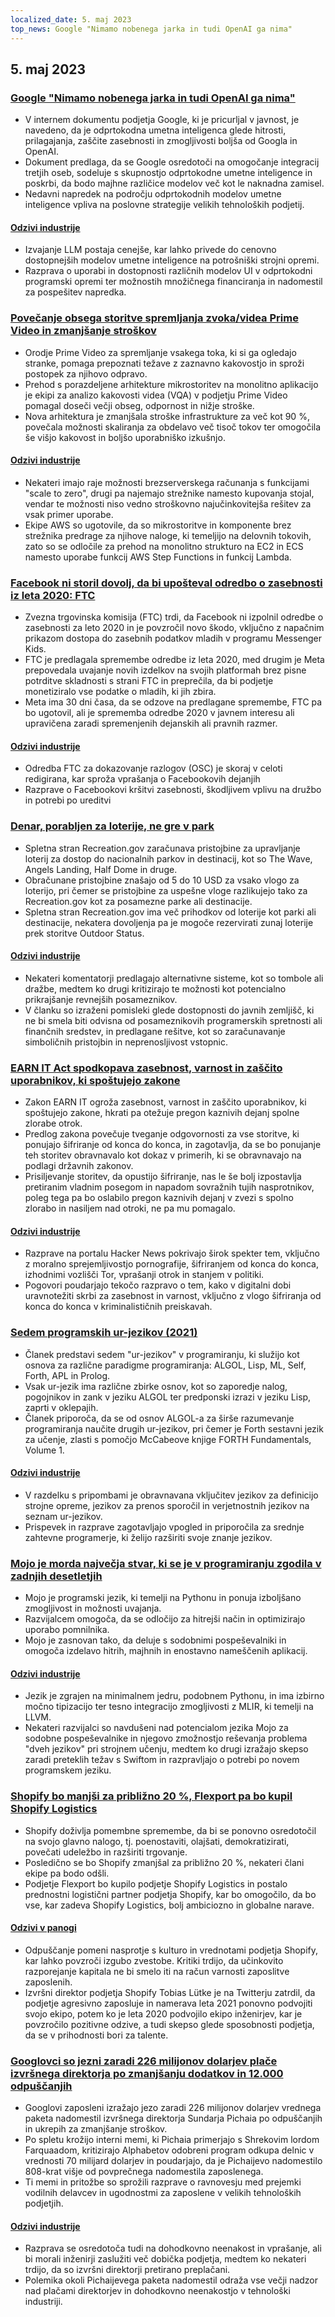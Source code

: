 ```yaml
---
localized_date: 5. maj 2023
top_news: Google "Nimamo nobenega jarka in tudi OpenAI ga nima"
---
```




<CallToAction />

<Steps>

## 5. maj 2023

### [Google "Nimamo nobenega jarka in tudi OpenAI ga nima"](https://www.semianalysis.com/p/google-we-have-no-moat-and-neither)

- V internem dokumentu podjetja Google, ki je pricurljal v javnost, je navedeno, da je odprtokodna umetna inteligenca glede hitrosti, prilagajanja, zaščite zasebnosti in zmogljivosti boljša od Googla in OpenAI.
- Dokument predlaga, da se Google osredotoči na omogočanje integracij tretjih oseb, sodeluje s skupnostjo odprtokodne umetne inteligence in poskrbi, da bodo majhne različice modelov več kot le naknadna zamisel.
- Nedavni napredek na področju odprtokodnih modelov umetne inteligence vpliva na poslovne strategije velikih tehnoloških podjetij.

#### [Odzivi industrije](http://news.ycombinator.com/item?id=35813322)

- Izvajanje LLM postaja cenejše, kar lahko privede do cenovno dostopnejših modelov umetne inteligence na potrošniški strojni opremi.
- Razprava o uporabi in dostopnosti različnih modelov UI v odprtokodni programski opremi ter možnostih množičnega financiranja in nadomestil za pospešitev napredka.

### [Povečanje obsega storitve spremljanja zvoka/videa Prime Video in zmanjšanje stroškov](https://www.primevideotech.com/video-streaming/scaling-up-the-prime-video-audio-video-monitoring-service-and-reducing-costs-by-90)

- Orodje Prime Video za spremljanje vsakega toka, ki si ga ogledajo stranke, pomaga prepoznati težave z zaznavno kakovostjo in sproži postopek za njihovo odpravo.
- Prehod s porazdeljene arhitekture mikrostoritev na monolitno aplikacijo je ekipi za analizo kakovosti videa (VQA) v podjetju Prime Video pomagal doseči večji obseg, odpornost in nižje stroške.
- Nova arhitektura je zmanjšala stroške infrastrukture za več kot 90 %, povečala možnosti skaliranja za obdelavo več tisoč tokov ter omogočila še višjo kakovost in boljšo uporabniško izkušnjo.

#### [Odzivi industrije](http://news.ycombinator.com/item?id=35811741)

- Nekateri imajo raje možnosti brezserverskega računanja s funkcijami "scale to zero", drugi pa najemajo strežnike namesto kupovanja stojal, vendar te možnosti niso vedno stroškovno najučinkovitejša rešitev za vsak primer uporabe.
- Ekipe AWS so ugotovile, da so mikrostoritve in komponente brez strežnika predrage za njihove naloge, ki temeljijo na delovnih tokovih, zato so se odločile za prehod na monolitno strukturo na EC2 in ECS namesto uporabe funkcij AWS Step Functions in funkcij Lambda.

### [Facebook ni storil dovolj, da bi upošteval odredbo o zasebnosti iz leta 2020: FTC](https://arstechnica.com/tech-policy/2023/05/ftc-says-facebook-violated-privacy-order-proposes-ban-on-monetizing-youth-data/)

- Zvezna trgovinska komisija (FTC) trdi, da Facebook ni izpolnil odredbe o zasebnosti za leto 2020 in je povzročil novo škodo, vključno z napačnim prikazom dostopa do zasebnih podatkov mladih v programu Messenger Kids.
- FTC je predlagala spremembe odredbe iz leta 2020, med drugim je Meta prepovedala uvajanje novih izdelkov na svojih platformah brez pisne potrditve skladnosti s strani FTC in preprečila, da bi podjetje monetiziralo vse podatke o mladih, ki jih zbira.
- Meta ima 30 dni časa, da se odzove na predlagane spremembe, FTC pa bo ugotovil, ali je sprememba odredbe 2020 v javnem interesu ali upravičena zaradi spremenjenih dejanskih ali pravnih razmer.

#### [Odzivi industrije](http://news.ycombinator.com/item?id=35814081)

- Odredba FTC za dokazovanje razlogov (OSC) je skoraj v celoti redigirana, kar sproža vprašanja o Facebookovih dejanjih
- Razprave o Facebookovi kršitvi zasebnosti, škodljivem vplivu na družbo in potrebi po ureditvi

### [Denar, porabljen za loterije, ne gre v park](https://outdoorstatus.com/articles/recreation-gov-lottery-fees/)

- Spletna stran Recreation.gov zaračunava pristojbine za upravljanje loterij za dostop do nacionalnih parkov in destinacij, kot so The Wave, Angels Landing, Half Dome in druge.
- Obračunane pristojbine znašajo od 5 do 10 USD za vsako vlogo za loterijo, pri čemer se pristojbine za uspešne vloge razlikujejo tako za Recreation.gov kot za posamezne parke ali destinacije.
- Spletna stran Recreation.gov ima več prihodkov od loterije kot parki ali destinacije, nekatera dovoljenja pa je mogoče rezervirati zunaj loterije prek storitve Outdoor Status.

#### [Odzivi industrije](http://news.ycombinator.com/item?id=35809570)

- Nekateri komentatorji predlagajo alternativne sisteme, kot so tombole ali dražbe, medtem ko drugi kritizirajo te možnosti kot potencialno prikrajšanje revnejših posameznikov.
- V članku so izraženi pomisleki glede dostopnosti do javnih zemljišč, ki ne bi smela biti odvisna od posameznikovih programerskih spretnosti ali finančnih sredstev, in predlagane rešitve, kot so zaračunavanje simboličnih pristojbin in neprenosljivost vstopnic.

### [EARN IT Act spodkopava zasebnost, varnost in zaščito uporabnikov, ki spoštujejo zakone](https://techfreedom.org/earn-it-act-remains-a-threat-to-liberty-security-safety-of-children/)

- Zakon EARN IT ogroža zasebnost, varnost in zaščito uporabnikov, ki spoštujejo zakone, hkrati pa otežuje pregon kaznivih dejanj spolne zlorabe otrok.
- Predlog zakona povečuje tveganje odgovornosti za vse storitve, ki ponujajo šifriranje od konca do konca, in zagotavlja, da se bo ponujanje teh storitev obravnavalo kot dokaz v primerih, ki se obravnavajo na podlagi državnih zakonov.
- Prisiljevanje storitev, da opustijo šifriranje, nas le še bolj izpostavlja pretiranim vladnim posegom in napadom sovražnih tujih nasprotnikov, poleg tega pa bo oslabilo pregon kaznivih dejanj v zvezi s spolno zlorabo in nasiljem nad otroki, ne pa mu pomagalo.

#### [Odzivi industrije](http://news.ycombinator.com/item?id=35814113)

- Razprave na portalu Hacker News pokrivajo širok spekter tem, vključno z moralno sprejemljivostjo pornografije, šifriranjem od konca do konca, izhodnimi vozlišči Tor, vprašanji otrok in stanjem v politiki.
- Pogovori poudarjajo tekočo razpravo o tem, kako v digitalni dobi uravnotežiti skrbi za zasebnost in varnost, vključno z vlogo šifriranja od konca do konca v kriminalističnih preiskavah.

### [Sedem programskih ur-jezikov (2021)](https://madhadron.com/programming/seven_ur_languages.html)

- Članek predstavi sedem "ur-jezikov" v programiranju, ki služijo kot osnova za različne paradigme programiranja: ALGOL, Lisp, ML, Self, Forth, APL in Prolog.
- Vsak ur-jezik ima različne zbirke osnov, kot so zaporedje nalog, pogojnikov in zank v jeziku ALGOL ter predponski izrazi v jeziku Lisp, zaprti v oklepajih.
- Članek priporoča, da se od osnov ALGOL-a za širše razumevanje programiranja naučite drugih ur-jezikov, pri čemer je Forth sestavni jezik za učenje, zlasti s pomočjo McCabeove knjige FORTH Fundamentals, Volume 1.

#### [Odzivi industrije](http://news.ycombinator.com/item?id=35813496)

- V razdelku s pripombami je obravnavana vključitev jezikov za definicijo strojne opreme, jezikov za prenos sporočil in verjetnostnih jezikov na seznam ur-jezikov.
- Prispevek in razprave zagotavljajo vpogled in priporočila za srednje zahtevne programerje, ki želijo razširiti svoje znanje jezikov.

### [Mojo je morda največja stvar, ki se je v programiranju zgodila v zadnjih desetletjih](https://www.fast.ai/posts/2023-05-03-mojo-launch.html)

- Mojo je programski jezik, ki temelji na Pythonu in ponuja izboljšano zmogljivost in možnosti uvajanja.
- Razvijalcem omogoča, da se odločijo za hitrejši način in optimizirajo uporabo pomnilnika.
- Mojo je zasnovan tako, da deluje s sodobnimi pospeševalniki in omogoča izdelavo hitrih, majhnih in enostavno nameščenih aplikacij.

#### [Odzivi industrije](http://news.ycombinator.com/item?id=35809658)

- Jezik je zgrajen na minimalnem jedru, podobnem Pythonu, in ima izbirno močno tipizacijo ter tesno integracijo zmogljivosti z MLIR, ki temelji na LLVM.
- Nekateri razvijalci so navdušeni nad potencialom jezika Mojo za sodobne pospeševalnike in njegovo zmožnostjo reševanja problema "dveh jezikov" pri strojnem učenju, medtem ko drugi izražajo skepso zaradi preteklih težav s Swiftom in razpravljajo o potrebi po novem programskem jeziku.

### [Shopify bo manjši za približno 20 %, Flexport pa bo kupil Shopify Logistics](https://news.shopify.com/important-team-and-business-changes)

- Shopify doživlja pomembne spremembe, da bi se ponovno osredotočil na svojo glavno nalogo, tj. poenostaviti, olajšati, demokratizirati, povečati udeležbo in razširiti trgovanje.
- Posledično se bo Shopify zmanjšal za približno 20 %, nekateri člani ekipe pa bodo odšli.
- Podjetje Flexport bo kupilo podjetje Shopify Logistics in postalo prednostni logistični partner podjetja Shopify, kar bo omogočilo, da bo vse, kar zadeva Shopify Logistics, bolj ambiciozno in globalne narave.

#### [Odzivi v panogi](http://news.ycombinator.com/item?id=35813763)

- Odpuščanje pomeni nasprotje s kulturo in vrednotami podjetja Shopify, kar lahko povzroči izgubo zvestobe. Kritiki trdijo, da učinkovito razporejanje kapitala ne bi smelo iti na račun varnosti zaposlitve zaposlenih.
- Izvršni direktor podjetja Shopify Tobias Lütke je na Twitterju zatrdil, da podjetje agresivno zaposluje in namerava leta 2021 ponovno podvojiti svojo ekipo, potem ko je leta 2020 podvojilo ekipo inženirjev, kar je povzročilo pozitivne odzive, a tudi skepso glede sposobnosti podjetja, da se v prihodnosti bori za talente.

### [Googlovci so jezni zaradi 226 milijonov dolarjev plače izvršnega direktorja po zmanjšanju dodatkov in 12.000 odpuščanjih](https://arstechnica.com/tech-policy/2023/05/googlers-angry-about-ceos-226m-pay-after-cuts-in-perks-and-12000-layoffs/)

- Googlovi zaposleni izražajo jezo zaradi 226 milijonov dolarjev vrednega paketa nadomestil izvršnega direktorja Sundarja Pichaia po odpuščanjih in ukrepih za zmanjšanje stroškov.
- Po spletu krožijo interni memi, ki Pichaia primerjajo s Shrekovim lordom Farquaadom, kritizirajo Alphabetov odobreni program odkupa delnic v vrednosti 70 milijard dolarjev in poudarjajo, da je Pichaijevo nadomestilo 808-krat višje od povprečnega nadomestila zaposlenega.
- Ti memi in pritožbe so sprožili razprave o ravnovesju med prejemki vodilnih delavcev in ugodnostmi za zaposlene v velikih tehnoloških podjetjih.

#### [Odzivi industrije](http://news.ycombinator.com/item?id=35821927)

- Razprava se osredotoča tudi na dohodkovno neenakost in vprašanje, ali bi morali inženirji zaslužiti več dobička podjetja, medtem ko nekateri trdijo, da so izvršni direktorji pretirano preplačani.
- Polemika okoli Pichaijevega paketa nadomestil odraža vse večji nadzor nad plačami direktorjev in dohodkovno neenakostjo v tehnološki industriji.

</Steps>
